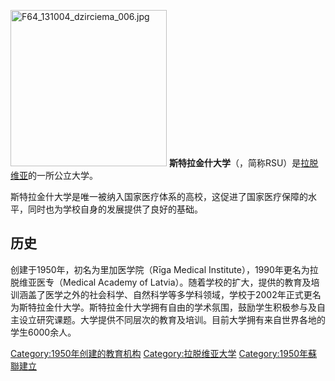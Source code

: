 {{Unreferenced|time=2021-11-22T12:23:28+00:00}}
[[File:F64_131004_dzirciema_006.jpg|250px]]
'''斯特拉金什大学'''（{{lang-lv|Rīgas Stradiņa universitāte}}，简称RSU）是[[拉脱维亚|拉脱维亚]]的一所公立大学。

斯特拉金什大学是唯一被纳入国家医疗体系的高校，这促进了国家医疗保障的水平，同时也为学校自身的发展提供了良好的基础。

== 历史 ==
创建于1950年，初名为里加医学院（Rīga Medical Institute），1990年更名为拉脱维亚医专（Medical Academy of Latvia）。随着学校的扩大，提供的教育及培训涵盖了医学之外的社会科学、自然科学等多学科领域，学校于2002年正式更名为斯特拉金什大学。斯特拉金什大学拥有自由的学术氛围，鼓励学生积极参与及自主设立研究课题。大学提供不同层次的教育及培训。目前大学拥有来自世界各地的学生6000余人。

{{coord|display=title}}
{{拉脱维亚大学}}
{{Authority control}}

[[Category:1950年创建的教育机构|Category:1950年创建的教育机构]]
[[Category:拉脱维亚大学|Category:拉脱维亚大学]]
[[Category:1950年蘇聯建立|Category:1950年蘇聯建立]]